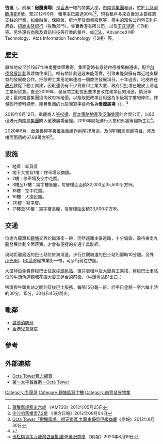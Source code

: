 {{Infobox_housinghk | name = 啓匯 <br>Harbourside HQ
| logo= 
| photo= Octa Tower 2011.jpg
| phototitle= 啓匯
| address= {{HKG}}[[九龍|九龍]][[九龍灣|九龍灣]][[臨澤街|臨澤街]]8號 
| developer= [[南豐集團|南豐集團]]
| management= 仲量聯行物業管理有限公司
| use = 商場（地下及1樓）<br/>寫字樓（3樓至30樓）
| blocknumber = 1
| floornumber = 30
| yearofcompletion = 2010年第四季
| facilities = 停車場、跨層式空中綠化花園
| former= 
| website = https://www.csigroup.hk/zh-hk/property-details/5b7159ff0595d/
}}

'''啓匯'''（{{lang-en|'''Harbourside HQ'''}}，前稱：'''傲騰廣場'''）是[[香港|香港]]一幢的商業大廈，由[[南豐集團|南豐集團]]發展，位於[[九龍灣|九龍灣]][[臨澤街|臨澤街]]8號。至2012年9月，租用率已超過90%<ref>[http://www.am730.com.hk/article.php?article=105409 傲騰廣場租出六成] {{Wayback|url=http://www.am730.com.hk/article.php?article=105409 |date=20160305011618 }}《AM730》2012年05月25日</ref><ref>[http://orientaldaily.on.cc/cnt/finance/20120904/00204_005.html 尖沙咀舊樓索7.2億] {{Wayback|url=http://orientaldaily.on.cc/cnt/finance/20120904/00204_005.html |date=20201208150315 }}《東方日報》2012年09月04日</ref>，現有租戶多來自香港主要經濟支柱的行業，如金融業、保險業、房地產及商業服務等，當中的知名公司包艾利丹尼森、[[招商永隆銀行|招商永隆銀行]]（後勤部門）、集寶香港有限公司，以及[[王氏港建|王氏港建]]（17樓）等。另外還有商務及資訊科技等行業的租戶，如[[香港移动通讯|CSL]]、Advanced MP Technology、Atos Information Technology（13樓）等。

==歷史==
原址地皮早於1997年由南豐集團奪得，集團當時有意待啟德機場搬遷後，配合[[啟德發展計劃|啟德發展計劃]]興建商住項目，唯有關計劃遲遲未能落實，引致未能與擁有鄰近地皮權益的發展商合作，把該帶工業用地串連成一個商住發展項目。十年過去，地皮終在[[特區政府|政府]]敦促下動工興建，因毗連仍有不少貨倉和工業大廈，政府只批准在地皮上建造工業用貨倉。直至2009年，發展商主動提出要求更改在建項目的用途，情況罕見；最終南豐集團須向政府補地價，以換取更改項目用途為甲級寫字樓的條件。仲量聯行資料顯示，南豐集團的九龍灣寫字樓命名為'''傲騰廣場'''（{{lang-en|'''Octa Tower'''}}）。<ref>[http://www.hkej.com/template/dailynews/jsp/detail.jsp?dnews_id=3492&cat_id=7&title_id=538964 Octa Tower「傲騰廣場」得天獨厚 九龍東優質甲級商廈]《信報》2012年8月30日</ref>

2018年6月12日，重慶商人[[張松橋|張松橋]]、[[資本策略地產|資本策略地產]]及[[泛海集團|泛海集團]]的合資公司，以80億港元向[[南豐集團|南豐集團]]購入傲騰廣場全幢。2019年開始進行大堂和外牆等翻新工程<ref>{{Cite web |url=https://www.csigroup.hk/zh-hk/property-details/5b7159ff0595d/ |title=資本策略地產有限公司 |accessdate=2020-06-08 |archive-date=2020-11-28 |archive-url=https://web.archive.org/web/20201128134215/https://www.csigroup.hk/zh-hk/property-details/5b7159ff0595d/ |dead-url=no }}</ref>。

2020年6月，啟滙獲屋宇署批准重建作兩座28層高，及3座1層高商業項目，涉及樓面面積約67.98萬方呎<ref>[https://www.mpfinance.com/fin/instantp2.php?node=1597826408093&issue=20200819 張松橋資策九龍灣啓匯批建68萬呎商廈] {{Wayback|url=https://www.mpfinance.com/fin/instantp2.php?node=1597826408093&issue=20200819 |date=20201128085756 }}《明報》2020年8月19日</ref>。

==設施==
*地庫：卸貨區
*地下大堂及1樓：停車場及商舖。
*2樓：停車場及空中花園。
*3樓至17樓：寫字樓低座，每層樓面面積32,000至35,500平方呎。
*18樓：空中花園。
*19樓：大廈設施。
*20樓：寫字樓。
*21樓至30樓：寫字樓高座，每層樓面面積23,800平方呎。

==交通==
位處九龍灣和[[觀塘|觀塘]]交界的臨澤街一帶，仍然遠離主要道路，十分偏僻，需待東南九龍發展計劃全面落實，才會有便捷的交通工具駛經。

現時距離最近的巴士站位於海濱道，步行往觀塘道的巴士站則需時10分鐘。另外[[九龍區專線小巴86線|小巴86]]、[[九龍區專線小巴90A、90B線|90系]]途經祥業街一帶，可步行前往啓匯。

大廈特設免費穿梭巴士往返[[牛頭角站|牛頭角站]]，但只限租戶及大廈員工乘搭，穿梭巴士車站位於[[牛頭角道|牛頭角道]]觀塘花園大廈玉蓮台的前面。（牛頭角站B1出口。）

啓匯與牛頭角站之間的穿梭巴士服務，每隔15分鐘一班，於平日星期一至六每小時的00分，15分，30分和45分開出。

==毗鄰==
* [[啟德消防局|啟德消防局]]
* [[香港兒童醫院|香港兒童醫院]]

==參考==
{{reflist}}

==外部連結==
*[https://web.archive.org/web/20190917200707/http://www.octatower.com/ Octa Tower官方網頁]
*[https://web.archive.org/web/20110720042911/http://tc.savills.com.hk/property-showcase/commercial-leasing/octa-tower.aspx 第一太平戴維斯－Octa Tower]

{{南豐集團}}
[[Category:九龍灣|Category:九龍灣]]
[[Category:觀塘區寫字樓|Category:觀塘區寫字樓]]
[[Category:南豐發展物業|Category:南豐發展物業]]